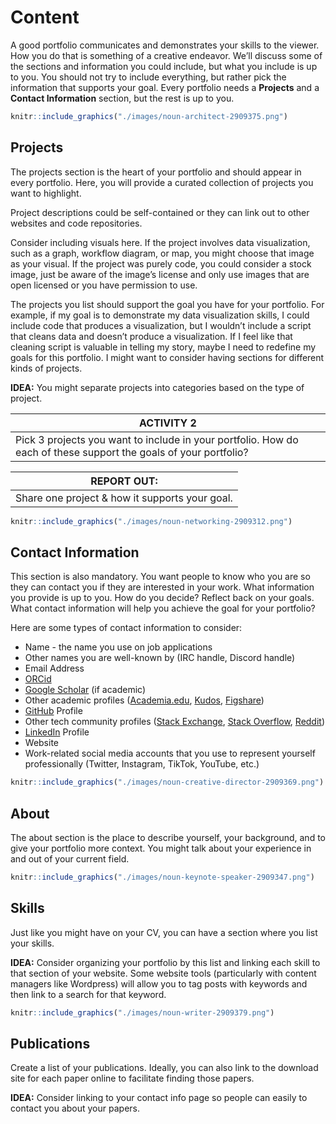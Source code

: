 # Content

A good portfolio communicates and demonstrates your skills to the viewer. How you do that is something of a creative endeavor. We'll discuss some of the sections and information you could include, but what you include is up to you. You should not try to include everything, but rather pick the information that supports your goal. Every portfolio needs a **Projects** and a **Contact Information** section, but the rest is up to you.

```r
knitr::include_graphics("./images/noun-architect-2909375.png")
```

## Projects
The projects section is the heart of your portfolio and should appear in every portfolio. Here, you will provide a curated collection of projects you want to highlight. 

Project descriptions could be self-contained or they can link out to other websites and code repositories.

Consider including visuals here. If the project involves data visualization, such as a graph, workflow diagram, or map, you might choose that image as your visual. If the project was purely code, you could consider a stock image, just be aware of the image's license and only use images that are open licensed or you have permission to use.

The projects you list should support the goal you have for your portfolio. For example, if my goal is to demonstrate my data visualization skills, I could include code that produces a visualization, but I wouldn't include a script that cleans data and doesn't produce a visualization. If I feel like that cleaning script is valuable in telling my story, maybe I need to redefine my goals for this portfolio. I might want to consider having sections for different kinds of projects.

**IDEA:** You might separate projects into categories based on the type of project.


| **ACTIVITY 2** | 
|------------|
|Pick 3 projects you want to include in your portfolio. How do each of these support the goals of your portfolio?|

|**REPORT OUT: **|
|------------|
| Share one project & how it supports your goal.|

```r
knitr::include_graphics("./images/noun-networking-2909312.png")
```

## Contact Information
This section is also mandatory. You want people to know who you are so they can contact you if they are interested in your work. What information you provide is up to you. How do you decide? Reflect back on your goals. What contact information will help you achieve the goal for your portfolio?

Here are some types of contact information to consider:

* Name - the name you use on job applications 
* Other names you are well-known by (IRC handle, Discord handle)
* Email Address
* [ORCid](https://orcid.org/)
* [Google Scholar](https://scholar.google.com/) (if academic)
* Other academic profiles ([Academia.edu](https://www.academia.edu/), [Kudos](https://www.growkudos.com/), [Figshare](https://figshare.com/))
* [GitHub](https://github.com/) Profile
* Other tech community profiles ([Stack Exchange](https://stackexchange.com/), [Stack Overflow](https://stackoverflow.com/), [Reddit](https://www.reddit.com/))
* [LinkedIn](https://www.linkedin.com) Profile
* Website
* Work-related social media accounts that you use to represent yourself professionally (Twitter, Instagram, TikTok, YouTube, etc.)

```r
knitr::include_graphics("./images/noun-creative-director-2909369.png")
```

## About

The about section is the place to describe yourself, your background, and to give your portfolio more context. You might talk about your experience in and out of your current field.

```r
knitr::include_graphics("./images/noun-keynote-speaker-2909347.png")
```

## Skills

Just like you might have on your CV, you can have a section where you list your skills.

**IDEA:** Consider organizing your portfolio by this list and linking each skill to that section of your website. Some website tools (particularly with content managers like Wordpress) will allow you to tag posts with keywords and then link to a search for that keyword.

```r
knitr::include_graphics("./images/noun-writer-2909379.png")
```

## Publications

Create a list of your publications. Ideally, you can also link to the download site for each paper online to facilitate finding those papers. 

**IDEA:** Consider linking to your contact info page so people can easily to contact you about your papers.



